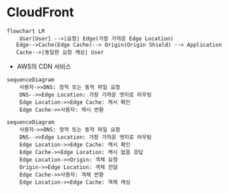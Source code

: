 # CloudFront

```mermaid
flowchart LR
    User[User] -->|요청| Edge(가장 가까운 Edge Location)
   Edge-->Cache(Edge Cache)--> Origin(Origin Shield) --> Application
   Cache-->|동일한 요청 캐싱| User
```


- AWS의 CDN 서비스


```mermaid
sequenceDiagram
    사용자->>DNS: 정적 또는 동적 파일 요청
    DNS-->>Edge Location: 가장 가까운 엣지로 라우팅
    Edge Location->>Edge Cache: 캐시 확인
    Edge Cache->>사용자: 캐시 반환

```


```mermaid
sequenceDiagram
    사용자->>DNS: 정적 또는 동적 파일 요청
    DNS-->>Edge Location: 가장 가까운 엣지로 라우팅
    Edge Location->>Edge Cache: 캐시 확인
    Edge Cache->>Edge Location: 캐시 없음 응답
    Edge Location->>Origin: 객체 요청
    Origin->>Edge Location: 객체 전달
    Edge Cache->>사용자: 객체 반환
    Edge Location->>Edge Cache: 객체 캐싱
    
```

